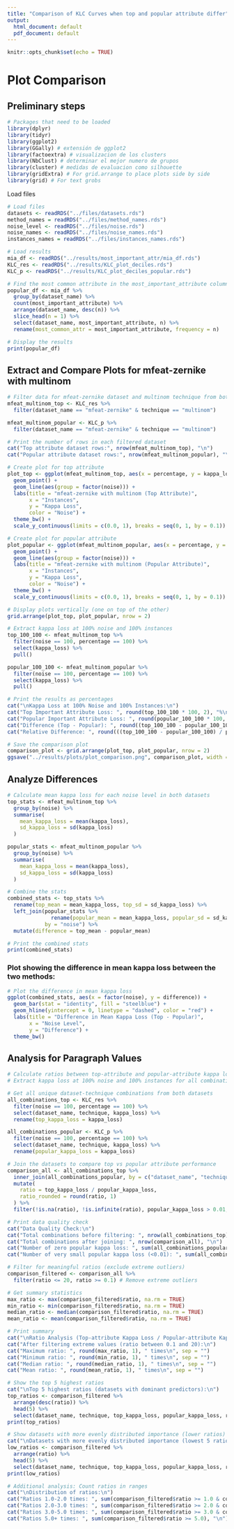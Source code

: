 ```yaml
---
title: "Comparison of KLC Curves when top and popular attribute differ"
output:
  html_document: default
  pdf_document: default
---
```


```r
knitr::opts_chunk$set(echo = TRUE)
```

# Plot Comparison

## Preliminary steps

```r
# Packages that need to be loaded
library(dplyr)
library(tidyr)
library(ggplot2)
library(GGally) # extensión de ggplot2
library(factoextra) # visualizacion de los clusters
library(NbClust) # determinar el mejor numero de grupos
library(cluster) # medidas de evaluacion como silhouette
library(gridExtra) # For grid.arrange to place plots side by side
library(grid) # For text grobs
```

Load files

```r
# Load files
datasets <- readRDS("../files/datasets.rds")
method_names = readRDS("../files/method_names.rds")
noise_level <- readRDS("../files/noise.rds")
noise_names <- readRDS("../files/noise_names.rds")
instances_names = readRDS("../files/instances_names.rds")

# Load results
mia_df <- readRDS("../results/most_important_attr/mia_df.rds")
KLC_res <- readRDS("../results/KLC_plot_deciles.rds") 
KLC_p <- readRDS("../results/KLC_plot_deciles_popular.rds") 
```

```r
# Find the most common attribute in the most_important_attribute column for each dataset
popular_df <- mia_df %>%
  group_by(dataset_name) %>%
  count(most_important_attribute) %>%
  arrange(dataset_name, desc(n)) %>%
  slice_head(n = 1) %>%
  select(dataset_name, most_important_attribute, n) %>%
  rename(most_common_attr = most_important_attribute, frequency = n)

# Display the results
print(popular_df)
```

## Extract and Compare Plots for mfeat-zernike with multinom

```r
# Filter data for mfeat-zernike dataset and multinom technique from both datasets
mfeat_multinom_top <- KLC_res %>%
  filter(dataset_name == "mfeat-zernike" & technique == "multinom")

mfeat_multinom_popular <- KLC_p %>%
  filter(dataset_name == "mfeat-zernike" & technique == "multinom")

# Print the number of rows in each filtered dataset
cat("Top attribute dataset rows:", nrow(mfeat_multinom_top), "\n")
cat("Popular attribute dataset rows:", nrow(mfeat_multinom_popular), "\n")
```

```r
# Create plot for top attribute
plot_top <- ggplot(mfeat_multinom_top, aes(x = percentage, y = kappa_loss, color = factor(noise))) +
  geom_point() +
  geom_line(aes(group = factor(noise))) +
  labs(title = "mfeat-zernike with multinom (Top Attribute)",
       x = "Instances", 
       y = "Kappa Loss", 
       color = "Noise") +
  theme_bw() +
  scale_y_continuous(limits = c(0.0, 1), breaks = seq(0, 1, by = 0.1))

# Create plot for popular attribute
plot_popular <- ggplot(mfeat_multinom_popular, aes(x = percentage, y = kappa_loss, color = factor(noise))) +
  geom_point() +
  geom_line(aes(group = factor(noise))) +
  labs(title = "mfeat-zernike with multinom (Popular Attribute)",
       x = "Instances", 
       y = "Kappa Loss", 
       color = "Noise") +
  theme_bw() +
  scale_y_continuous(limits = c(0.0, 1), breaks = seq(0, 1, by = 0.1))

# Display plots vertically (one on top of the other)
grid.arrange(plot_top, plot_popular, nrow = 2)

# Extract kappa loss at 100% noise and 100% instances
top_100_100 <- mfeat_multinom_top %>%
  filter(noise == 100, percentage == 100) %>%
  select(kappa_loss) %>%
  pull()

popular_100_100 <- mfeat_multinom_popular %>%
  filter(noise == 100, percentage == 100) %>%
  select(kappa_loss) %>%
  pull()

# Print the results as percentages
cat("\nKappa Loss at 100% Noise and 100% Instances:\n")
cat("Top Important Attribute Loss: ", round(top_100_100 * 100, 2), "%\n", sep = "")
cat("Popular Important Attribute Loss: ", round(popular_100_100 * 100, 2), "%\n", sep = "")
cat("Difference (Top - Popular): ", round((top_100_100 - popular_100_100) * 100, 2), " percentage points\n", sep = "")
cat("Relative Difference: ", round(((top_100_100 - popular_100_100) / popular_100_100) * 100, 2), "%\n", sep = "")
```

```r
# Save the comparison plot
comparison_plot <- grid.arrange(plot_top, plot_popular, nrow = 2)
ggsave("../results/plots/plot_comparison.png", comparison_plot, width = 6, height = 10, dpi = 600)
```

## Analyze Differences

```r
# Calculate mean kappa loss for each noise level in both datasets
top_stats <- mfeat_multinom_top %>%
  group_by(noise) %>%
  summarise(
    mean_kappa_loss = mean(kappa_loss),
    sd_kappa_loss = sd(kappa_loss)
  )

popular_stats <- mfeat_multinom_popular %>%
  group_by(noise) %>%
  summarise(
    mean_kappa_loss = mean(kappa_loss),
    sd_kappa_loss = sd(kappa_loss)
  )

# Combine the stats
combined_stats <- top_stats %>%
  rename(top_mean = mean_kappa_loss, top_sd = sd_kappa_loss) %>%
  left_join(popular_stats %>% 
              rename(popular_mean = mean_kappa_loss, popular_sd = sd_kappa_loss),
            by = "noise") %>%
  mutate(difference = top_mean - popular_mean)

# Print the combined stats
print(combined_stats)


```

### Plot showing the difference in mean kappa loss between the two methods:

```r
# Plot the difference in mean kappa loss
ggplot(combined_stats, aes(x = factor(noise), y = difference)) +
  geom_bar(stat = "identity", fill = "steelblue") +
  geom_hline(yintercept = 0, linetype = "dashed", color = "red") +
  labs(title = "Difference in Mean Kappa Loss (Top - Popular)",
       x = "Noise Level", 
       y = "Difference") +
  theme_bw()
```

## Analysis for Paragraph Values

```r
# Calculate ratios between top-attribute and popular-attribute kappa loss for all dataset-model pairs
# Extract kappa loss at 100% noise and 100% instances for all combinations

# Get all unique dataset-technique combinations from both datasets
all_combinations_top <- KLC_res %>%
  filter(noise == 100, percentage == 100) %>%
  select(dataset_name, technique, kappa_loss) %>%
  rename(top_kappa_loss = kappa_loss)

all_combinations_popular <- KLC_p %>%
  filter(noise == 100, percentage == 100) %>%
  select(dataset_name, technique, kappa_loss) %>%
  rename(popular_kappa_loss = kappa_loss)

# Join the datasets to compare top vs popular attribute performance
comparison_all <- all_combinations_top %>%
  inner_join(all_combinations_popular, by = c("dataset_name", "technique")) %>%
  mutate(
    ratio = top_kappa_loss / popular_kappa_loss,
    ratio_rounded = round(ratio, 1)
  ) %>%
  filter(!is.na(ratio), !is.infinite(ratio), popular_kappa_loss > 0.01, top_kappa_loss > 0.01) # Filter out very small values

# Print data quality check
cat("Data Quality Check:\n")
cat("Total combinations before filtering: ", nrow(all_combinations_top), "\n")
cat("Total combinations after joining: ", nrow(comparison_all), "\n")
cat("Number of zero popular kappa loss: ", sum(all_combinations_popular$popular_kappa_loss == 0, na.rm = TRUE), "\n")
cat("Number of very small popular kappa loss (<0.01): ", sum(all_combinations_popular$popular_kappa_loss < 0.01 & all_combinations_popular$popular_kappa_loss > 0, na.rm = TRUE), "\n")

# Filter for meaningful ratios (exclude extreme outliers)
comparison_filtered <- comparison_all %>%
  filter(ratio <= 20, ratio >= 0.1) # Remove extreme outliers

# Get summary statistics
max_ratio <- max(comparison_filtered$ratio, na.rm = TRUE)
min_ratio <- min(comparison_filtered$ratio, na.rm = TRUE)
median_ratio <- median(comparison_filtered$ratio, na.rm = TRUE)
mean_ratio <- mean(comparison_filtered$ratio, na.rm = TRUE)

# Print summary
cat("\nRatio Analysis (Top-attribute Kappa Loss / Popular-attribute Kappa Loss):\n")
cat("After filtering extreme values (ratio between 0.1 and 20):\n")
cat("Maximum ratio: ", round(max_ratio, 1), " times\n", sep = "")
cat("Minimum ratio: ", round(min_ratio, 1), " times\n", sep = "")
cat("Median ratio: ", round(median_ratio, 1), " times\n", sep = "")
cat("Mean ratio: ", round(mean_ratio, 1), " times\n", sep = "")

# Show the top 5 highest ratios
cat("\nTop 5 highest ratios (datasets with dominant predictors):\n")
top_ratios <- comparison_filtered %>%
  arrange(desc(ratio)) %>%
  head(5) %>%
  select(dataset_name, technique, top_kappa_loss, popular_kappa_loss, ratio_rounded)
print(top_ratios)

# Show datasets with more evenly distributed importance (lower ratios)
cat("\nDatasets with more evenly distributed importance (lowest 5 ratios):\n")
low_ratios <- comparison_filtered %>%
  arrange(ratio) %>%
  head(5) %>%
  select(dataset_name, technique, top_kappa_loss, popular_kappa_loss, ratio_rounded)
print(low_ratios)

# Additional analysis: Count ratios in ranges
cat("\nDistribution of ratios:\n")
cat("Ratios 1.0-2.0 times: ", sum(comparison_filtered$ratio >= 1.0 & comparison_filtered$ratio < 2.0), "\n")
cat("Ratios 2.0-3.0 times: ", sum(comparison_filtered$ratio >= 2.0 & comparison_filtered$ratio < 3.0), "\n")
cat("Ratios 3.0-5.0 times: ", sum(comparison_filtered$ratio >= 3.0 & comparison_filtered$ratio < 5.0), "\n")
cat("Ratios 5.0+ times: ", sum(comparison_filtered$ratio >= 5.0), "\n")
```
